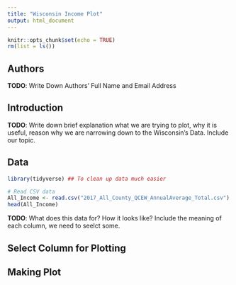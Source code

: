 ```yaml
---
title: "Wisconsin Income Plot"
output: html_document
---
```


```r
knitr::opts_chunk$set(echo = TRUE)
rm(list = ls())
```

## Authors
**TODO**: Write Down Authors' Full Name and Email Address


## Introduction
**TODO**: Write down brief explanation what we are trying to plot, why it is useful, reason why we are narrowing down to the Wisconsin's Data. Include our topic.


## Data

```r

library(tidyverse) ## To clean up data much easier

# Read CSV data
All_Income <- read.csv("2017_All_County_QCEW_AnnualAverage_Total.csv")
head(All_Income)

```

**TODO**: What does this data for? How it looks like? Include the meaning of each column, we need to seelct some.


## Select Column for Plotting


## Making Plot